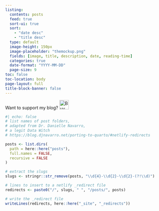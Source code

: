 ```yaml
---
listing:
  contents: posts
  feed: true
  sort-ui: true
  sort: 
    - "date desc"
    - "title desc"
  type: default
  image-height: 150px
  image-placeholder: "themockup.png"
  fields: [image, title, description, date, reading-time]
  categories: true
  date-format: "YYYY-MM-DD"
  page-size: 9
toc: false
toc-location: body
page-layout: full
title-block-banner: false
---
```


Want to support my blog? <a href="https://www.buymeacoffee.com/cheongok" target="_blank"><img src="https://cdn.buymeacoffee.com/buttons/default-blue.png" alt="Buy Me A Coffee" height="30"></a>




```r
#| echo: false
# list names of post folders, 
# adapted from Dr. Danielle Navarro,
# a legit Data Witch
# https://blog.djnavarro.net/porting-to-quarto/#netlify-redirects

posts <- list.dirs(
  path = here::here("posts"),
  full.names = FALSE,
  recursive = FALSE
)

# extract the slugs
slugs <- stringr::str_remove(posts, "\\d{4}-\\d{2}-\\d{2}-(?!\\d)")

# lines to insert to a netlify _redirect file
redirects <- paste0("/", slugs, " ", "/posts/", posts)

# write the _redirect file
writeLines(redirects, here::here("_site", "_redirects"))
```

